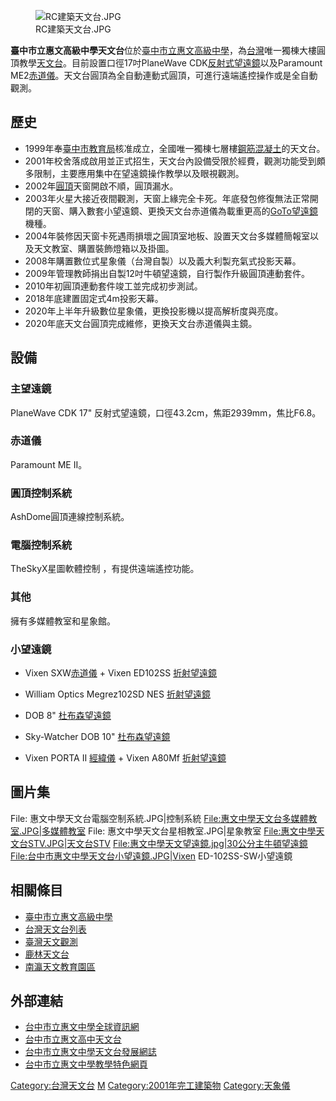 {{unreferenced|time=2012-12-23T15:24:28+00:00}}
{{Infobox Observatory
|name            = 臺中市立惠文高級中學天文台<br>Observatory of Taichung Municipal Hui-Wen Senior High School
|image           = 
|caption         = 
|organization    = [[臺中市立惠文高級中學|臺中市立惠文高級中學]]
|code            = 
|location        = {{ROC-TW}}<br>40861[[臺中市|臺中市]][[南屯區|南屯區]][[公益路|公益路]]二段298號
|coordinates     = {{coord|24.151919998037275|120.63983899344949|display=title}}
|altitude        = 120公尺
|weather         = 
|established     = 
|closed          = 
|website         = 
|telescope1_name = 主望遠鏡
|telescope1_type = 43.2-cm, F/6.8 CDK
|telescope2_name = 
|telescope2_type = 
}}

[[File:RC建築天文台.JPG|right]]

'''臺中市立惠文高級中學天文台'''位於[[臺中市立惠文高級中學|臺中市立惠文高級中學]]，為[[台灣|台灣]]唯一獨棟大樓圓頂教學[[天文台|天文台]]。目前設置口徑17吋PlaneWave CDK[[反射式望遠鏡|反射式望遠鏡]]以及Paramount ME2[[赤道儀|赤道儀]]。天文台圓頂為全自動連動式圓頂，可進行遠端遙控操作或是全自動觀測。

==歷史==
*1999年奉[[臺中市教育局|臺中市教育局]]核准成立，全國唯一獨棟七層樓[[鋼筋混凝土|鋼筋混凝土]]的天文台。
*2001年校舍落成啟用並正式招生，天文台內設備受限於經費，觀測功能受到頗多限制，主要應用集中在望遠鏡操作教學以及眼視觀測。
*2002年[[圓頂|圓頂]]天窗開啟不順，圓頂漏水。
*2003年火星大接近夜間觀測，天窗上緣完全卡死。年底發包修復無法正常開閉的天窗、購入數套小望遠鏡、更換天文台赤道儀為載重更高的[[GoTo望遠鏡|GoTo望遠鏡]]機種。
*2004年裝修因天窗卡死遇雨損壞之圓頂室地板、設置天文台多媒體簡報室以及天文教室、購置裝飾燈箱以及掛圖。
*2008年購置數位式星象儀（台灣自製）以及義大利製充氣式投影天幕。
*2009年管理教師捐出自製12吋牛頓望遠鏡，自行製作升級圓頂連動套件。
*2010年初圓頂連動套件竣工並完成初步測試。
*2018年底建置固定式4m投影天幕。
*2020年上半年升級數位星象儀，更換投影機以提高解析度與亮度。
*2020年底天文台圓頂完成維修，更換天文台赤道儀與主鏡。

==設備==
===主望遠鏡===
PlaneWave CDK 17" 反射式望遠鏡，口徑43.2cm，焦距2939mm，焦比F6.8。

===赤道儀===
Paramount ME II。

===圓頂控制系統===
AshDome圓頂連線控制系統。

===電腦控制系統===
TheSkyX星圖軟體控制 ，有提供遠端遙控功能。

===其他===
擁有多媒體教室和星象館。

===小望遠鏡===

*Vixen SXW[[赤道儀|赤道儀]] + Vixen ED102SS [[折射望遠鏡|折射望遠鏡]]

*William Optics Megrez102SD NES [[折射望遠鏡|折射望遠鏡]]

*DOB 8" [[杜布森望遠鏡|杜布森望遠鏡]]

*Sky-Watcher DOB 10" [[杜布森望遠鏡|杜布森望遠鏡]]

*Vixen PORTA Ⅱ [[經緯儀|經緯儀]] + Vixen A80Mf [[折射望遠鏡|折射望遠鏡]]

==圖片集==
<gallery>
File: 惠文中學天文台電腦空制系統.JPG|控制系統
File:惠文中學天文台多媒體教室.JPG|多媒體教室
File: 惠文中學天文台星相教室.JPG|星象教室
File:惠文中學天文台STV.JPG|天文台STV
File:惠文中學天文望遠鏡.jpg|30公分主牛頓望遠鏡
File:台中市惠文中學天文台小望遠鏡.JPG|Vixen ED-102SS-SW小望遠鏡
</gallery>

{{wide image|惠文中學天文台周圍360度全景.jpg|800px|惠文中學天文台周圍360度全景}}

==相關條目==
*[[臺中市立惠文高級中學|臺中市立惠文高級中學]]
*[[台灣天文台列表|台灣天文台列表]]
*[[臺灣天文觀測|臺灣天文觀測]]
*[[鹿林天文台|鹿林天文台]]
*[[南瀛天文教育園區|南瀛天文教育園區]]

== 外部連結 ==
{{Commonscat|Taichung Municipal Hui-Wen High School Observatory}}
* [http://www.hwsh.tc.edu.tw/ 台中市立惠文中學全球資訊網]
* [https://sites.google.com/view/hwshastro/ 台中市立惠文高中天文台]
* [http://203.64.159.11/richman/plogxx/index.php?blogId=15 台中市立惠文中學天文台發展網誌] {{Wayback|url=http://203.64.159.11/richman/plogxx/index.php?blogId=15 |date=20100611085434 }}
* [https://web.archive.org/web/20170313130514/http://www5.hwsh.tc.edu.tw/web/442877/1 台中市立惠文中學教學特色網頁]

[[Category:台灣天文台|Category:台灣天文台]]
[[Category:臺中市公有建築|M]]
[[Category:2001年完工建築物|Category:2001年完工建築物]]
[[Category:天象儀|Category:天象儀]]